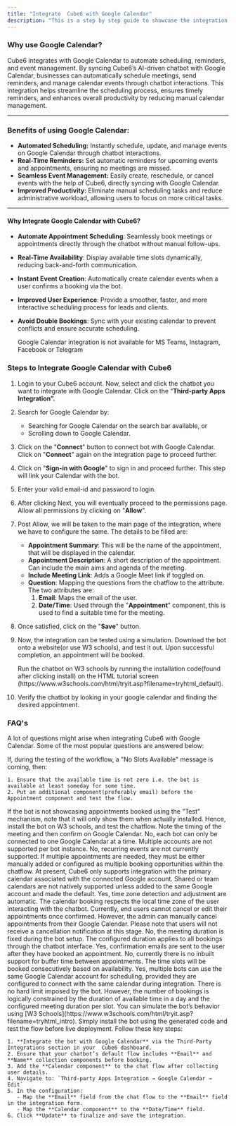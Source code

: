 ```yaml
---
title: "Integrate  Cube6 with Google Calendar"
description: "This is a step by step guide to showcase the integration of Google Calendar with  Cube6"
---
```


### **Why use Google Calendar?**

Cube6 integrates with Google Calendar to automate scheduling, reminders, and event management. By syncing  Cube6’s AI-driven chatbot with Google Calendar, businesses can automatically schedule meetings, send reminders, and manage calendar events through chatbot interactions. This integration helps streamline the scheduling process, ensures timely reminders, and enhances overall productivity by reducing manual calendar management.

---

### **Benefits of using Google Calendar:**

- **Automated Scheduling:** Instantly schedule, update, and manage events on Google Calendar through chatbot interactions.
- **Real-Time Reminders:** Set automatic reminders for upcoming events and appointments, ensuring no meetings are missed.
- **Seamless Event Management:** Easily create, reschedule, or cancel events with the help of  Cube6, directly syncing with Google Calendar.
- **Improved Productivity:** Eliminate manual scheduling tasks and reduce administrative workload, allowing users to focus on more critical tasks.

---

#### **Why Integrate Google Calendar with  Cube6?**

- **Automate Appointment Scheduling**: Seamlessly book meetings or appointments directly through the chatbot without manual follow-ups.
- **Real-Time Availability**: Display available time slots dynamically, reducing back-and-forth communication.
- **Instant Event Creation**: Automatically create calendar events when a user confirms a booking via the bot.
- **Improved User Experience**: Provide a smoother, faster, and more interactive scheduling process for leads and clients.
- **Avoid Double Bookings**: Sync with your existing calendar to prevent conflicts and ensure accurate scheduling.

  <Info>
    Google Calendar integration is not available for MS Teams, Instagram, Facebook or Telegram
  </Info>

### **Steps to Integrate Google Calendar with  Cube6**

 1. Login to your  Cube6 account. Now, select and click the chatbot you want to integrate with Google Calendar. Click on the “**Third-party Apps Integration”.**
 2. Search for Google Calendar by:
    - Searching for Google Calendar on the search bar available, or
    - Scrolling down to Google Calendar.
 3. Click on the "**Connect**" button to connect bot with Google Calendar. Click on "**Connect**" again on the integration page to proceed further.
 4. Click on "**Sign-in with Google**" to sign in and proceed further. This step will link your Calendar with the bot.
 5. Enter your valid email-id and password to login.
 6. After clicking Next, you will eventually proceed to the permissions page. Allow all permissions by clicking on "**Allow**".
 7. Post Allow, we will be taken to the main page of the integration, where we have to configure the same. The details to be filled are:
    - **Appointment Summary**: This will be the name of the appointment, that will be displayed in the calendar.
    - **Appointment Description**: A short description of the appointment. Can include the main aims and agenda of the meeting.
    - **Include Meeting Link**: Adds a Google Meet link if toggled on.
    - **Question**: Mapping the questions from the chatflow to the attribute. The two attributes are:
      1. **Email**: Maps the email of the user.
      2. **Date/Time**: Used through the "**Appointment**" component, this is used to find a suitable time for the meeting.
 8. Once satisfied, click on the "**Save**" button.
 9. Now, the integration can be tested using a simulation. Download the bot onto a website(or use W3 schools), and test it out. Upon successful completion, an appointment will be booked.

    <Info>
      Run the chatbot on W3 schools by running the installation code(found after clicking install) on the HTML tutorial screen (https://www.w3schools.com/html/tryit.asp?filename=tryhtml_default).
    </Info>
10. Verify the chatbot by looking in your google calendar and finding the desired appointment.

### **FAQ's**

A lot of questions might arise when integrating  Cube6 with Google Calendar. Some of the most popular questions are answered below:

<AccordionGroup>
  <Accordion title='Why is "no slots available" error showing up?'>
    If, during the testing of the workflow, a "No Slots Available" message is coming, then:

    1. Ensure that the available time is not zero i.e. the bot is available at least someday for some time.
    2. Put an additional component(preferably email) before the Appointment component and test the flow.
  </Accordion>
  <Accordion title="Why are no appointments being booked while testing">
    If the bot is not showcasing appointments booked using the "Test" mechanism, note that it will only show them when actually installed. Hence, install the bot on W3 schools, and test the chatflow. Note the timing of the meeting and then confirm on Google Calendar.
  </Accordion>
  <Accordion title="Can I connect more than 1 google calendar account?">
    No, each bot can only be connected to one Google Calendar at a time. Multiple accounts are not supported per bot instance.
  </Accordion>
  <Accordion title="Does the integration support recurring events?">
    No, recurring events are not currently supported. If multiple appointments are needed, they must be either manually added or configured as multiple booking opportunities within the chatflow.
  </Accordion>
  <Accordion title="Can I integrate with a shared or a team calendar instead of a personal calendar">
    At present,  Cube6 only supports integration with the primary calendar associated with the connected Google account. Shared or team calendars are not natively supported unless added to the same Google account and made the default.
  </Accordion>
  <Accordion title="Is the time zone automatically adjusted based on user or admin location?">
    Yes, time zone detection and adjustment are automatic. The calendar booking respects the local time zone of the user interacting with the chatbot.
  </Accordion>
  <Accordion title="Can I edit or cancel appointments after they are booked?">
    Currently, end users cannot cancel or edit their appointments once confirmed. However, the admin can manually cancel appointments from their Google Calendar. Please note that users will not receive a cancellation notification at this stage.
  </Accordion>
  <Accordion title="Can users choose meeting duration while booking?">
    No, the meeting duration is fixed during the bot setup. The configured duration applies to all bookings through the chatbot interface.
  </Accordion>
  <Accordion title="Are email confirmations sent after booking?">
    Yes, confirmation emails are sent to the user after they have booked an appointment.
  </Accordion>
  <Accordion title="Is there a way to add buffer between appointments (eg : 10 min gap) ?">
    No, currently there is no inbuilt support for buffer time between appointments. The time slots will be booked consecutively based on availability.
  </Accordion>
  <Accordion title="Does multiple bots use same google calendar for booking?">
    Yes, multiple bots can use the same Google Calendar account for scheduling, provided they are configured to connect with the same calendar during integration.
  </Accordion>
  <Accordion title="Is there a limit of how many bookings can be made per day via bot?">
    There is no hard limit imposed by the bot. However, the number of bookings is logically constrained by the duration of available time in a day and the configured meeting duration per slot.
  </Accordion>
  <Accordion title="How can I test google calendar integration before deploying to production">
    You can simulate the bot’s behavior using [W3 Schools](https://www.w3schools.com/html/tryit.asp?filename=tryhtml_intro). Simply install the bot using the generated code and test the flow before live deployment.
  </Accordion>
  <Accordion title="How do I properly configure the chatbot with gogle calendar?">
    Follow these key steps:

    1. **Integrate the bot with Google Calendar** via the Third-Party Integrations section in your  Cube6 dashboard.
    2. Ensure that your chatbot’s default flow includes **Email** and **Name** collection components before booking.
    3. Add the **Calendar component** to the chat flow after collecting user details.
    4. Navigate to: `Third-party Apps Integration → Google Calendar → Edit`
    5. In the configuration:
       - Map the **Email** field from the chat flow to the **Email** field in the integration form.
       - Map the **Calendar component** to the **Date/Time** field.
    6. Click **Update** to finalize and save the integration.
  </Accordion>
</AccordionGroup>